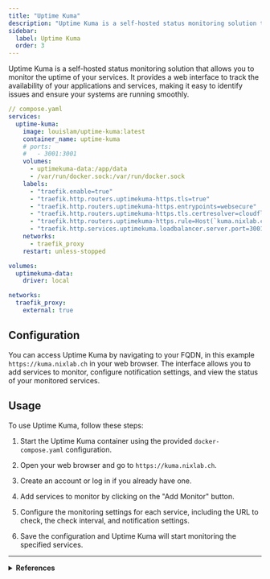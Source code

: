 ```yaml
---
title: "Uptime Kuma"
description: "Uptime Kuma is a self-hosted status monitoring solution that allows you to monitor the uptime of your services."
sidebar:
  label: Uptime Kuma
  order: 3
---
```



Uptime Kuma is a self-hosted status monitoring solution that allows you to monitor the uptime of your services. It provides a web interface to track the availability of your applications and services, making it easy to identify issues and ensure your systems are running smoothly.

```yaml
// compose.yaml
services:
  uptime-kuma:
    image: louislam/uptime-kuma:latest
    container_name: uptime-kuma
    # ports:
    #   - 3001:3001
    volumes:
      - uptimekuma-data:/app/data
      - /var/run/docker.sock:/var/run/docker.sock
    labels:
      - "traefik.enable=true"
      - "traefik.http.routers.uptimekuma-https.tls=true"
      - "traefik.http.routers.uptimekuma-https.entrypoints=websecure"
      - "traefik.http.routers.uptimekuma-https.tls.certresolver=cloudflare"
      - "traefik.http.routers.uptimekuma-https.rule=Host(`kuma.nixlab.ch`)"
      - "traefik.http.services.uptimekuma.loadbalancer.server.port=3001"
    networks:
      - traefik_proxy
    restart: unless-stopped

volumes:
  uptimekuma-data:
    driver: local

networks:
  traefik_proxy:
    external: true
```

## Configuration

You can access Uptime Kuma by navigating to your FQDN, in this example `https://kuma.nixlab.ch` in your web browser. The interface allows you to add services to monitor, configure notification settings, and view the status of your monitored services.

## Usage

To use Uptime Kuma, follow these steps:

<Steps>

1. Start the Uptime Kuma container using the provided `docker-compose.yaml` configuration.

2. Open your web browser and go to `https://kuma.nixlab.ch`.

3. Create an account or log in if you already have one.

4. Add services to monitor by clicking on the "Add Monitor" button.

5. Configure the monitoring settings for each service, including the URL to check, the check interval, and notification settings.

6. Save the configuration and Uptime Kuma will start monitoring the specified services.

</Steps>

---

<details>
  <summary>
    <strong>References</strong>
  </summary>

  <ul>
    <li><a href="https://uptimekuma.org/" target="_blank" rel="noopener noreferrer">Uptime Kuma</a></li>
    <li><a href="https://betterstack.com/community/guides/monitoring/uptime-kuma-guide/" target="_blank" rel="noopener noreferrer">A Complete Guide to Monitoring With Uptime Kuma</a></li>
  </ul>
</details>
